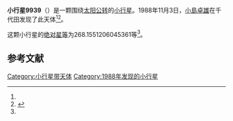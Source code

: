 {{Infobox planet
| bgcolour = #FFFFC0
| name = 9939
| symbol = 
| image = 
| caption = 
| discovery = yes
| discovery_ref = 
| discoverer = [[小島卓雄|小島卓雄]]
| discovery_site = [[千代田|千代田]] 
| discovered = 1988年11月3日
| designations = yes
| mp_name = 
| named_after = 
| alt_names = 1988 VK/ 1991 PH1
| mp_category = [[主带小行星|主带小行星]]
| orbit_ref = <ref name="a">[http://ssd.jpl.nasa.gov/sbdb.cgi?sstr=9939 9939] {{Wayback|url=http://ssd.jpl.nasa.gov/sbdb.cgi?sstr=9939 |date=20210720140219 }}，小行星數據庫瀏覽器（JPL Small-Body Database Browser）－[[美国国家航空航天局|美国国家航空航天局]]喷气推进实验室</ref>
| epoch = 2456400.5 (2013年4月18日更新)
| aphelion = {{convert|2.535275673142662|AU|km|3|abbr=on|lk=out}}
| perihelion = {{convert|1.85463416504379|AU|km|3|abbr=on}}
| semimajor = {{convert|2.194954919093226|AU|km|3|abbr=on}}
| eccentricity = 0.155046808
| period = 1187.782259 [[日|日]]<br />3.25[[儒略年|儒略年]]
| avg_speed = 
| inclination = 5.784478937009789
| asc_node = 110.258726312615
| mean_anomaly = 
| arg_peri = 268.1551206045361
| satellites = 
| physical_characteristics = yes
| dimensions = 
| mass = 
| density = 
| surface_grav = 
| escape_velocity = 
| sidereal_day = 
| axial_tilt = 
| pole_ecliptic_lat = 
| pole_ecliptic_lon = 
| albedo = 
| temperatures= 
| temp_name1 = 
| mean_temp_1 = 
| max_temp_1 = 
| temp_name2 = 
| max_temp_2 = 
| spectral_type = 
| abs_magnitude = 268.1551206045361
}}

'''小行星9939'''（{{lang-en|9939}}）是一颗围绕[[太阳|太阳]][[公转|公转]]的[[小行星|小行星]]。1988年11月3日，[[小島卓雄|小島卓雄]]在千代田发现了此天体<ref name="a" /><ref>{{cite news|title=小行星列表|url=http://cfa-www.harvard.edu/iau/lists/NumberedMPs.txt|accessdate=2013-07-08|newspaper=哈佛大学|archive-date=2008-05-17|archive-url=https://web.archive.org/web/20080517010638/http://cfa-www.harvard.edu/iau/lists/NumberedMPs.txt|dead-url=no}}</ref>。

这颗小行星的[[绝对星等|绝对星等]]为268.1551206045361等<ref name="a" />。

==参考文献==
{{reflist}}
{{Minor Planet Number|[[小行星9938|小行星9938]]|[[小行星9940|小行星9940]]}}

{{小天体}}

[[Category:小行星带天体|Category:小行星带天体]]
[[Category:1988年发现的小行星|Category:1988年发现的小行星]]

{{asteroid-stub}}